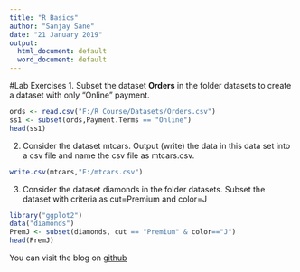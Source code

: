 ---
title: "R Basics"
author: "Sanjay Sane"
date: "21 January 2019"
output:
  html_document: default
  word_document: default
---

#Lab Exercises
1. Subset the dataset **Orders** in the folder datasets to create a dataset with only "Online" payment.
```{r}
ords <- read.csv("F:/R Course/Datasets/Orders.csv")
ss1 <- subset(ords,Payment.Terms == "Online")
head(ss1)
```

2. Consider the dataset mtcars. Output (write) the data in this data set into a csv file and name the csv file as mtcars.csv.
```{r}
write.csv(mtcars,"F:/mtcars.csv")
```

3. Consider the dataset diamonds in the folder datasets. Subset the dataset with criteria as cut=Premium and color=J
```{r}
library("ggplot2")
data("diamonds")
PremJ <- subset(diamonds, cut == "Premium" & color=="J")
head(PremJ)
```


You can visit the blog on [github](https://github.com/sanjayssane/Probability-Distributions)

